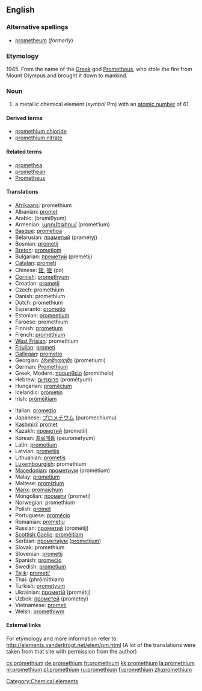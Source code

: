 {{see|Promethium}}
==English==

{{elements|Pm|neodymium|Nd|samarium|Sm}}

===Alternative spellings===
* [[prometheum]] (''formerly'')

===Etymology===
1945. From the name of the [[Greek]] god [[w:Prometheus|Prometheus]], who stole the fire from Mount Olympus and brought it down to mankind.

===Noun===
{{en-noun|-}}
{{wikipedia}}

# a metallic chemical element (''symbol'' Pm) with an [[atomic number]] of 61.

====Derived terms====
* [[promethium chloride]]
* [[promethium nitrate]]

====Related terms====
* [[promethea]]
* [[promethean]]
* [[w:Prometheus|Prometheus]]<!--from which "promethium" is derived-->

====Translations====
{{top}}
* [[Afrikaans]]: promethium
* Albanian: [[promet]]
* Arabic: {{Arab|[[بروميثيوم]]}} (brumíθyum) {{m}}
* Armenian: [[պրոմեթիում]] (promet‘ium)
* [[Basque]]: [[prometioa]]
* Belarusian: [[праметый]] (pramétyj) {{m}}
* Bosnian: [[prometij]]
* [[Breton]]: [[prometiom]]
* Bulgarian: [[преметий]] (premétij) {{m}}
* [[Catalan]]: [[prometi]]
* Chinese: [[鉕]], [[钷]] (po)
* [[Cornish]]: [[promethyum]]
* Croatian: [[prometij]]
* Czech: promethium
* Danish: promethium
* Dutch: promethium {{n}}
* Esperanto: [[prometio]]
* Estonian: [[promeetium]]
* Faroese: promethium
* Finnish: [[prometium]]
* French: [[prométhium]] {{m}}
* [[West Frisian]]: promethium
* [[Friulian]]: [[prometi]]
* [[Gallegan]]: [[prometio]]
* Georgian: [[პრომეთიუმი]] (prometiumi)
* German: [[Promethium]] {{n}}
* Greek, Modern: [[προμηθείο]] (promitheío) {{n}}
* Hebrew: [[פרומתיום]] (prométyum)
* Hungarian: [[promécium]]
* Icelandic: [[prómetín]]
* Irish: [[próméitiam]]
{{mid}}
* Italian: [[promezio]] {{m}}
* Japanese: [[プロメチウム]] (puromechiumu)
* [[Kashmiri]]: [[promet]]
* Kazakh: [[прометий]] (prometii)
* Korean: [[프로메튬]] (peurometyum)
* Latin: [[prometium]]
* Latvian: [[prometijs]]
* Lithuanian: [[prometis]]
* [[Luxembourgish]]: promethium
* [[Macedonian]]: [[прометиум]] (prométium) {{m}}
* Malay: [[prometium]]
* Maltese: [[promizjum]]
* [[Manx]]: [[promaiçhum]]
* Mongolian: [[промети]] (prometi)
* Norwegian: promethium
* Polish: [[promet]] {{m}}
* Portuguese: [[promécio]] {{m}}
* Romanian: [[promeţiu]] {{n}}
* Russian: [[прометий]] (prométij) {{m}}
* [[Scottish Gaelic]]: [[promèitiam]]
* Serbian: [[прометиjум]] ([[prometijum]]) {{m}}
* Slovak: promethium
* Slovenian: [[prometij]]
* Spanish: [[promecio]] {{m}}
* Swedish: [[prometium]]
* [[Tajik]]: [[prometi']]
* Thai: {{Thai|[[โพรมีเทียม]]}} (phrōmīthiam)
* Turkish: [[prometyum]]
* Ukrainian: [[прометій]] (prométij) {{m}}
* Uzbek: [[прометей]] (prometey)
* Vietnamese: [[prometi]]
* Welsh: [[promethiwm]]
{{bottom}}

====External links====
For etymology and more information refer to:
http://elements.vanderkrogt.net/elem/pm.html
(A lot of the translations were taken from that site with permission from the author)

[[Category:Chemical elements]]

[[cs:promethium]]
[[de:promethium]]
[[fr:promethium]]
[[kk:promethium]]
[[la:promethium]]
[[nl:promethium]]
[[pl:promethium]]
[[ru:promethium]]
[[fi:promethium]]
[[zh:promethium]]